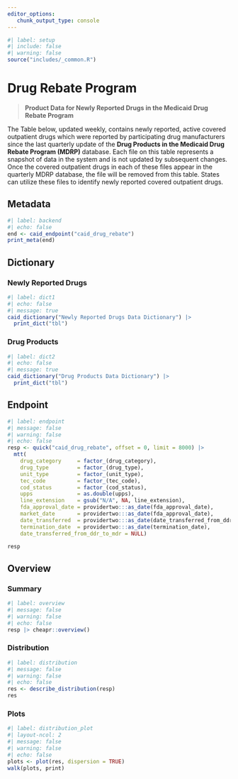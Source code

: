 ```yaml
---
editor_options: 
   chunk_output_type: console
---
```


```r
#| label: setup
#| include: false
#| warning: false
source("includes/_common.R")
```

# Drug Rebate Program {#sec-rebate}

> __Product Data for Newly Reported Drugs in the Medicaid Drug Rebate Program__

The Table below, updated weekly, contains newly reported, active covered outpatient drugs which were reported by participating drug manufacturers since the last quarterly update of the __Drug Products in the Medicaid Drug Rebate Program (MDRP)__ database. Each file on this table represents a snapshot of data in the system and is not updated by subsequent changes. Once the covered outpatient drugs in each of these files appear in the quarterly MDRP database, the file will be removed from this table. States can utilize these files to identify newly reported covered outpatient drugs.

## Metadata

```r
#| label: backend
#| echo: false
end <- caid_endpoint("caid_drug_rebate")
print_meta(end)
```

## Dictionary

::: panel-tabset

### Newly Reported Drugs

```r
#| label: dict1
#| echo: false
#| message: true
caid_dictionary("Newly Reported Drugs Data Dictionary") |> 
  print_dict("tbl")
```

### Drug Products

```r
#| label: dict2
#| echo: false
#| message: true
caid_dictionary("Drug Products Data Dictionary") |> 
  print_dict("tbl")
```

:::

## Endpoint

```r
#| label: endpoint
#| message: false
#| warning: false
#| echo: false
resp <- quick("caid_drug_rebate", offset = 0, limit = 8000) |> 
  mtt(
    drug_category     = factor_(drug_category),
    drug_type         = factor_(drug_type),
    unit_type         = factor_(unit_type),
    tec_code          = factor_(tec_code),
    cod_status        = factor_(cod_status),
    upps              = as.double(upps),
    line_extension    = gsub("N/A", NA, line_extension),
    fda_approval_date = providertwo:::as_date(fda_approval_date),
    market_date       = providertwo:::as_date(fda_approval_date),
    date_transferred  = providertwo:::as_date(date_transferred_from_ddr_to_mdr),
    termination_date  = providertwo:::as_date(termination_date),
    date_transferred_from_ddr_to_mdr = NULL)

resp
```

## Overview

::: panel-tabset

### Summary

```r
#| label: overview
#| message: false
#| warning: false
#| echo: false
resp |> cheapr::overview()
```

### Distribution

```r
#| label: distribution
#| message: false
#| warning: false
#| echo: false
res <- describe_distribution(resp)
res
```

### Plots

```r
#| label: distribution_plot
#| layout-ncol: 2
#| message: false
#| warning: false
#| echo: false
plots <- plot(res, dispersion = TRUE)
walk(plots, print)
```

::: 
